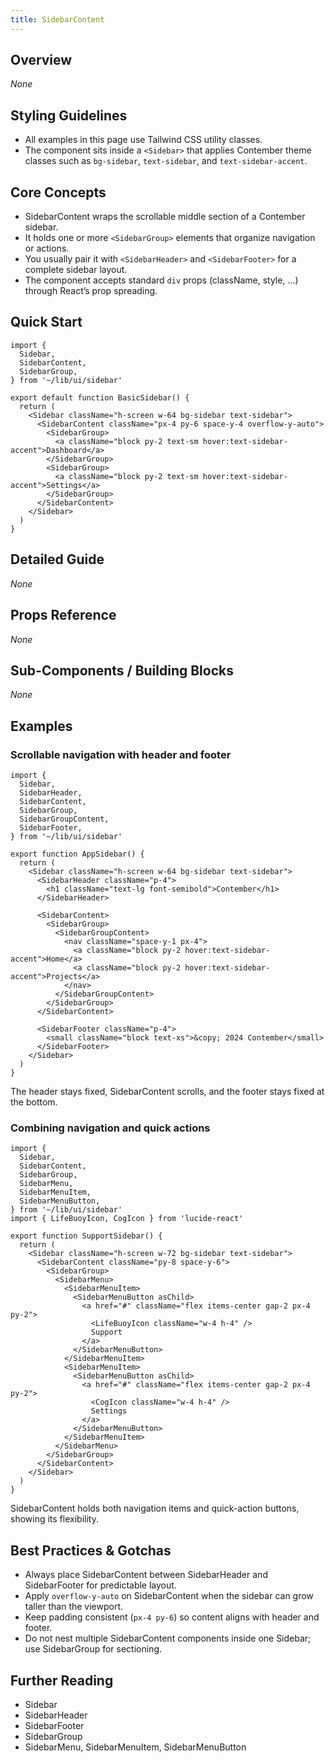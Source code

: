 ```yaml
---
title: SidebarContent
---
```


<!-- Edited by human: false -->
<!-- Examples count: 3 -->
<!-- Source examples: 0 -->
<!-- Playground examples: 1 -->
<!-- External examples: 2 -->
<!-- Import examples: 3 -->

## Overview
_None_

## Styling Guidelines
* All examples in this page use Tailwind CSS utility classes.  
* The component sits inside a `<Sidebar>` that applies Contember theme classes such as `bg-sidebar`, `text-sidebar`, and `text-sidebar-accent`.

## Core Concepts
* SidebarContent wraps the scrollable middle section of a Contember sidebar.  
* It holds one or more `<SidebarGroup>` elements that organize navigation or actions.  
* You usually pair it with `<SidebarHeader>` and `<SidebarFooter>` for a complete sidebar layout.  
* The component accepts standard `div` props (className, style, …) through React’s prop spreading.

## Quick Start
```tsx
import {
  Sidebar,
  SidebarContent,
  SidebarGroup,
} from '~/lib/ui/sidebar'

export default function BasicSidebar() {
  return (
    <Sidebar className="h-screen w-64 bg-sidebar text-sidebar">
      <SidebarContent className="px-4 py-6 space-y-4 overflow-y-auto">
        <SidebarGroup>
          <a className="block py-2 text-sm hover:text-sidebar-accent">Dashboard</a>
        </SidebarGroup>
        <SidebarGroup>
          <a className="block py-2 text-sm hover:text-sidebar-accent">Settings</a>
        </SidebarGroup>
      </SidebarContent>
    </Sidebar>
  )
}
```

## Detailed Guide
_None_

## Props Reference
_None_

## Sub-Components / Building Blocks
_None_

## Examples

### Scrollable navigation with header and footer
```tsx
import {
  Sidebar,
  SidebarHeader,
  SidebarContent,
  SidebarGroup,
  SidebarGroupContent,
  SidebarFooter,
} from '~/lib/ui/sidebar'

export function AppSidebar() {
  return (
    <Sidebar className="h-screen w-64 bg-sidebar text-sidebar">
      <SidebarHeader className="p-4">
        <h1 className="text-lg font-semibold">Contember</h1>
      </SidebarHeader>

      <SidebarContent>
        <SidebarGroup>
          <SidebarGroupContent>
            <nav className="space-y-1 px-4">
              <a className="block py-2 hover:text-sidebar-accent">Home</a>
              <a className="block py-2 hover:text-sidebar-accent">Projects</a>
            </nav>
          </SidebarGroupContent>
        </SidebarGroup>
      </SidebarContent>

      <SidebarFooter className="p-4">
        <small className="block text-xs">&copy; 2024 Contember</small>
      </SidebarFooter>
    </Sidebar>
  )
}
```
The header stays fixed, SidebarContent scrolls, and the footer stays fixed at the bottom.

### Combining navigation and quick actions
```tsx
import {
  Sidebar,
  SidebarContent,
  SidebarGroup,
  SidebarMenu,
  SidebarMenuItem,
  SidebarMenuButton,
} from '~/lib/ui/sidebar'
import { LifeBuoyIcon, CogIcon } from 'lucide-react'

export function SupportSidebar() {
  return (
    <Sidebar className="h-screen w-72 bg-sidebar text-sidebar">
      <SidebarContent className="py-8 space-y-6">
        <SidebarGroup>
          <SidebarMenu>
            <SidebarMenuItem>
              <SidebarMenuButton asChild>
                <a href="#" className="flex items-center gap-2 px-4 py-2">
                  <LifeBuoyIcon className="w-4 h-4" />
                  Support
                </a>
              </SidebarMenuButton>
            </SidebarMenuItem>
            <SidebarMenuItem>
              <SidebarMenuButton asChild>
                <a href="#" className="flex items-center gap-2 px-4 py-2">
                  <CogIcon className="w-4 h-4" />
                  Settings
                </a>
              </SidebarMenuButton>
            </SidebarMenuItem>
          </SidebarMenu>
        </SidebarGroup>
      </SidebarContent>
    </Sidebar>
  )
}
```
SidebarContent holds both navigation items and quick-action buttons, showing its flexibility.

## Best Practices & Gotchas
* Always place SidebarContent between SidebarHeader and SidebarFooter for predictable layout.  
* Apply `overflow-y-auto` on SidebarContent when the sidebar can grow taller than the viewport.  
* Keep padding consistent (`px-4 py-6`) so content aligns with header and footer.  
* Do not nest multiple SidebarContent components inside one Sidebar; use SidebarGroup for sectioning.  

## Further Reading
* Sidebar  
* SidebarHeader  
* SidebarFooter  
* SidebarGroup  
* SidebarMenu, SidebarMenuItem, SidebarMenuButton  

<!-- End of Generated Documentation -->
